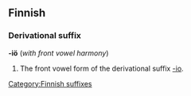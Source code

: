 ==Finnish==

===Derivational suffix===
'''-iö''' (''with front vowel harmony'')

# The front vowel form of the derivational suffix [[-io#Finnish|-io]].
[[Category:Finnish suffixes]]